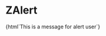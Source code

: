 
<Meta title="Notification/ZAlert" component="z-alert" />

# ZAlert

<Preview>
  <Story name="ZAlert-sample">
    {html`<z-alert
      type="${text('type', 'error')}"
    >This is a message for alert user</z-alert>`}
  </Story>
</Preview>

<Props of="z-alert" />



